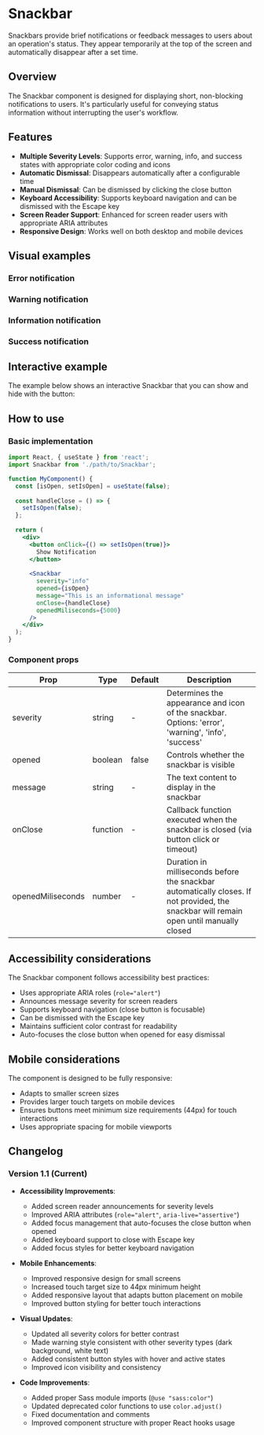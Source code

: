 
<Meta of={SnackbarStories} />

# Snackbar

Snackbars provide brief notifications or feedback messages to users about an operation's status.
They appear temporarily at the top of the screen and automatically disappear after a set time.

## Overview

The Snackbar component is designed for displaying short, non-blocking notifications to users. 
It's particularly useful for conveying status information without interrupting the user's workflow.

<Primary />
<Controls />

## Features

- **Multiple Severity Levels**: Supports error, warning, info, and success states with appropriate color coding and icons
- **Automatic Dismissal**: Disappears automatically after a configurable time
- **Manual Dismissal**: Can be dismissed by clicking the close button
- **Keyboard Accessibility**: Supports keyboard navigation and can be dismissed with the Escape key
- **Screen Reader Support**: Enhanced for screen reader users with appropriate ARIA attributes
- **Responsive Design**: Works well on both desktop and mobile devices

## Visual examples

### Error notification
<SnackbarPreview 
  severity="error" 
  message="An error occurred while processing your request" 
/>

### Warning notification
<SnackbarPreview 
  severity="warning" 
  message="Your session will expire in 5 minutes" 
/>

### Information notification
<SnackbarPreview 
  severity="info" 
  message="New updates are available for your application" 
/>

### Success notification
<SnackbarPreview 
  severity="success" 
  message="Your changes have been saved successfully" 
/>

## Interactive example

The example below shows an interactive Snackbar that you can show and hide with the button:

<Canvas>
  <Story of={SnackbarStories.Snackbar} />
</Canvas>

## How to use

### Basic implementation

```jsx
import React, { useState } from 'react';
import Snackbar from './path/to/Snackbar';

function MyComponent() {
  const [isOpen, setIsOpen] = useState(false);
  
  const handleClose = () => {
    setIsOpen(false);
  };
  
  return (
    <div>
      <button onClick={() => setIsOpen(true)}>
        Show Notification
      </button>
      
      <Snackbar
        severity="info"
        opened={isOpen}
        message="This is an informational message"
        onClose={handleClose}
        openedMiliseconds={5000}
      />
    </div>
  );
}
```

### Component props

| Prop | Type | Default | Description |
|------|------|---------|-------------|
| severity | string | - | Determines the appearance and icon of the snackbar. Options: 'error', 'warning', 'info', 'success' |
| opened | boolean | false | Controls whether the snackbar is visible |
| message | string | - | The text content to display in the snackbar |
| onClose | function | - | Callback function executed when the snackbar is closed (via button click or timeout) |
| openedMiliseconds | number | - | Duration in milliseconds before the snackbar automatically closes. If not provided, the snackbar will remain open until manually closed |

## Accessibility considerations

The Snackbar component follows accessibility best practices:

- Uses appropriate ARIA roles (`role="alert"`)
- Announces message severity for screen readers
- Supports keyboard navigation (close button is focusable)
- Can be dismissed with the Escape key
- Maintains sufficient color contrast for readability
- Auto-focuses the close button when opened for easy dismissal

## Mobile considerations

The component is designed to be fully responsive:

- Adapts to smaller screen sizes
- Provides larger touch targets on mobile devices
- Ensures buttons meet minimum size requirements (44px) for touch interactions
- Uses appropriate spacing for mobile viewports

## Changelog

### Version 1.1 (Current)

- **Accessibility Improvements**:
  - Added screen reader announcements for severity levels 
  - Improved ARIA attributes (`role="alert"`, `aria-live="assertive"`)
  - Added focus management that auto-focuses the close button when opened
  - Added keyboard support to close with Escape key
  - Added focus styles for better keyboard navigation
  
- **Mobile Enhancements**:
  - Improved responsive design for small screens
  - Increased touch target size to 44px minimum height
  - Added responsive layout that adapts button placement on mobile
  - Improved button styling for better touch interactions
  
- **Visual Updates**:
  - Updated all severity colors for better contrast
  - Made warning style consistent with other severity types (dark background, white text)
  - Added consistent button styles with hover and active states
  - Improved icon visibility and consistency
  
- **Code Improvements**:
  - Added proper Sass module imports (`@use "sass:color"`)
  - Updated deprecated color functions to use `color.adjust()`
  - Fixed documentation and comments
  - Improved component structure with proper React hooks usage